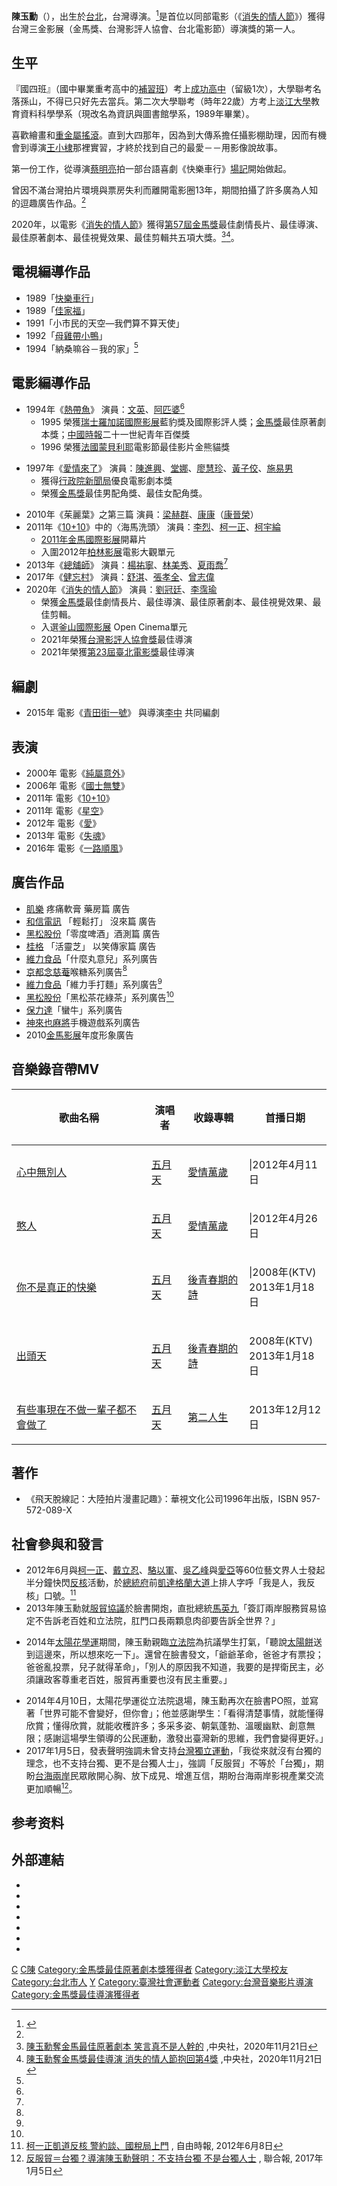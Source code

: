 {{Multiple issues|
{{Refimprove|time=2013-11-11T02:56:31+00:00}}
{{External links|time=2022-01-19T06:32:53+00:00}}
}}
{{藝人
| 姓名 = 陳玉勳
| 類型 = 導演
| 圖片 = <!--建議使用自由版權圖像-->
| 圖片尺寸 = 
| 圖片簡介 = 
| 羅馬拼音 = Chen Yu-Hsun
| 英文名 = 
| 暱稱 = 
| 其他藝名 = 
| 國籍 = {{ROC}}
| 民族 = 
| 籍貫 = 
| 出生日期 = {{birth date and age|1962|6|21}}<ref name="mag_p_tw_2013_07" />
| 出生地點 = {{TWN}}[[台北|台北]]
| 逝世日期 = 
| 逝世地點 = 
| 職業 = 導演
| 語言 = 
| 教育程度 = [[臺北市立成功高級中學|成功高中]]<br>[[淡江大學|淡江大學]]教育資料科學學系（今「資訊與圖書館學系」）<ref name="mag_p_tw_2013_07" />
| 宗教信仰 = 
| 配偶 = 已婚
| 兒女 = 
| 父母 = 
| 出道地點 = 
| 出道日期 = 
| 出道作 = 《快樂車行》場記
| 代表作 = 1994《[[热带鱼_(电影)|熱帶魚]]》<br>「[[京都念慈菴|京都念慈菴]]喉糖」系列等廣告<br>2013《[[總舖師_(電影)|總舖師]]》<ref name="mag_p_tw_2013_07" />
<br>2020《[[消失的情人節|消失的情人節]]》
| 活躍年代 = 
| 經紀公司 = 
| 網站 = [https://www.facebook.com/陳玉勳-1425934477660687/ 臉書]
| 相關團體 = 
| IMDb = 0155446
| 獎項 = [[台灣影評人協會|台灣影評人協會]]<br>'''最佳導演'''<br>2021年 《[[消失的情人節|消失的情人節]]》<br>[[臺北電影獎|臺北電影獎]]<br>'''最佳導演'''<br>2021年 《[[消失的情人節|消失的情人節]]》
| goldenhorseawards = '''最佳導演'''<br>2020年 《[[消失的情人節|消失的情人節]]》<br>'''最佳原著劇本'''<br>1995年 《[[熱帶魚|熱帶魚]]》<br>2020年 《[[消失的情人節|消失的情人節]]》
}}

'''陳玉勳'''（{{bd|1962年|6月21日|||catIdx=C陳}}），出生於[[台北|台北]]，台灣導演。<ref name="mag_p_tw_2013_07">{{cite web | url = http://www.parenting.com.tw/article/article.action?id=5050231 | title = 導演陳玉勳 從低路師到總舖師的戲夢人生 | publisher = 親子天下雜誌（47期） | date = 2013年7月 | author = 李翠卿 | access-date = 2013-11-11 | archive-date = 2014-08-17 | archive-url = https://web.archive.org/web/20140817144443/http://www.parenting.com.tw/article/article.action?id=5050231 | dead-url = no }}</ref>是首位以同部電影（《[[消失的情人節|消失的情人節]]》）獲得台灣三金影展（金馬獎、台灣影評人協會、台北電影節）導演獎的第一人。

==生平==
『國四班』（國中畢業重考高中的[[補習班|補習班]]）考上[[臺北市立成功高級中學|成功高中]]（留級1次），大學聯考名落孫山，不得已只好先去當兵。第二次大學聯考（時年22歲）方考上[[淡江大學|淡江大學]]教育資料科學學系（現改名為資訊與圖書館學系，1989年畢業）。

喜歡繪畫和[[重金屬搖滾|重金屬搖滾]]。直到大四那年，因為到大傳系擔任攝影棚助理，因而有機會到導演[[王小棣|王小棣]]那裡實習，才終於找到自己的最愛－－用影像說故事。

第一份工作，從導演[[蔡明亮|蔡明亮]]拍一部台語喜劇《快樂車行》[[場記|場記]]開始做起。

曾因不滿台灣拍片環境與票房失利而離開電影圈13年，期間拍攝了許多廣為人知的逗趣廣告作品。<ref name="mag_p_tw_2013_07" />

2020年，以電影《[[消失的情人節|消失的情人節]]》獲得[[第57屆金馬獎|第57屆金馬獎]]最佳劇情長片、最佳導演、最佳原著劇本、最佳視覺效果、最佳剪輯共五項大獎。<ref>[https://www.cna.com.tw/news/amov/202011210226.aspx 陳玉勳奪金馬最佳原著劇本 笑言真不是人幹的] {{Wayback|url=https://www.cna.com.tw/news/amov/202011210226.aspx |date=20210301075457 }},中央社，2020年11月21日</ref><ref>[https://www.cna.com.tw/news/firstnews/202011215015.aspx 陳玉勳奪金馬獎最佳導演 消失的情人節抱回第4獎] {{Wayback|url=https://www.cna.com.tw/news/firstnews/202011215015.aspx |date=20210304124525 }},中央社，2020年11月21日</ref>。

==電視編導作品==
*1989「[[快樂車行|快樂車行]]」
*1989「[[佳家福|佳家福]]」
*1991「小市民的天空—我們算不算天使」
*1992「[[母雞帶小鴨|母雞帶小鴨]]」
*1994「納桑嘛谷－我的家」<ref name="mag_p_tw_2013_07" />

==電影編導作品==
*1994年《[[热带鱼_(电影)|熱帶魚]]》  演員：[[文英|文英]]、[[阿匹婆|阿匹婆]]<ref name="mag_p_tw_2013_07" />
**1995 榮獲[[瑞士|瑞士]][[羅加諾國際影展|羅加諾國際影展]]藍豹獎及國際影評人獎；[[金馬獎|金馬獎]]最佳原著劇本獎；[[中國時報|中國時報]]二十一世紀青年百傑獎
**1996 榮獲[[法國|法國]][[蒙彼利埃|蒙貝利耶]]電影節最佳影片金熊貓獎

*1997年《[[愛情來了_(電影)|愛情來了]]》  演員：[[陳進興|陳進興]]、[[堂娜|堂娜]]、[[廖慧珍|廖慧珍]]、[[黃子佼|黃子佼]]、[[施易男|施易男]]
**獲得[[行政院新聞局|行政院新聞局]]優良電影劇本獎
**榮獲[[金馬獎|金馬獎]]最佳男配角獎、最佳女配角獎。 

*2010年《茱麗葉》之第三篇  演員：[[梁赫群|梁赫群]]、[[康康|康康]]（[[康晉榮|康晉榮]]）
*2011年《[[10+10|10+10]]》中的〈海馬洗頭〉  演員：[[李烈|李烈]]、[[柯一正|柯一正]]、[[柯宇綸|柯宇綸]]
**[[2011年金馬國際影展|2011年金馬國際影展]]開幕片
**入圍2012年[[柏林影展|柏林影展]]電影大觀單元
*2013年《[[總舖師_(電影)|總舖師]]》  演員：[[楊祐寧|楊祐寧]]、[[林美秀|林美秀]]、[[夏雨喬|夏雨喬]]<ref name="mag_p_tw_2013_07" />
*2017年《[[健忘村|健忘村]]》  演員：[[舒淇|舒淇]]、[[張孝全|張孝全]]、[[曾志偉|曾志偉]]
*2020年《[[消失的情人節|消失的情人節]]》  演員：[[劉冠廷|劉冠廷]]、[[李霈瑜|李霈瑜]]
**榮獲[[第57屆金馬獎|金馬獎]]最佳劇情長片、最佳導演、最佳原著劇本、最佳視覺效果、最佳剪輯。
**入選[[釜山國際影展|釜山國際影展]] Open Cinema單元
**2021年榮獲[[台灣影評人協會|台灣影評人協會獎]]最佳導演
**2021年榮獲[[2021年臺北電影獎|第23屆臺北電影獎]]最佳導演

==編劇==
*2015年 電影《[[青田街一號|青田街一號]]》 與導演[[李中|李中]] 共同編劇

==表演==
*2000年 電影《[[純屬意外|純屬意外]]》 
*2006年 電影《[[國士無雙|國士無雙]]》 
*2011年 電影《[[10+10|10+10]]》 
*2011年 電影《[[星空|星空]]》
*2012年 電影《[[愛|愛]]》
*2013年 電影《[[失魂|失魂]]》
*2016年 電影《[[一路順風|一路順風]]》

==廣告作品==
*[[肌樂|肌樂]] 疼痛軟膏 藥房篇 廣告
*[[和信電訊|和信電訊]] 「輕鬆打」 沒來篇 廣告
*[[黑松股份|黑松股份]]「零度啤酒」酒測篇 廣告
*[[桂格|桂格]] 「活靈芝」 以笑傳家篇 廣告
*[[維力食品|維力食品]]「什麼丸意兒」系列廣告
*[[京都念慈菴|京都念慈菴]]喉糖系列廣告<ref name="mag_p_tw_2013_07" />
*[[維力食品|維力食品]]「維力手打麵」系列廣告<ref name="mag_p_tw_2013_07" />
*[[黑松股份|黑松股份]]「黑松茶花綠茶」系列廣告<ref name="mag_p_tw_2013_07" />
*[[保力達|保力達]]「蠻­牛」系列廣告
*[[神來也麻將|神來也麻將]]手機遊戲系列廣告
*2010[[金馬影展|金馬影展]]年度形象廣告

==音樂錄音帶MV==
{| class="wikitable"
! 歌曲名稱  !!演唱者!! 收錄專輯 !! 首播日期
|-
|[https://www.youtube.com/watch?v=EitgfC3gg7M 心中無別人] {{Wayback|url=https://www.youtube.com/watch?v=EitgfC3gg7M |date=20191126162132 }}||[[五月天|五月天]]||[[愛情萬歲_(專輯)|愛情萬歲]]|||2012年4月11日
|-
|[https://www.youtube.com/watch?v=1j_mpwKmlJg 憨人] {{Wayback|url=https://www.youtube.com/watch?v=1j_mpwKmlJg |date=20190423105209 }}||[[五月天|五月天]]||[[愛情萬歲_(專輯)|愛情萬歲]]|||2012年4月26日
|-
|[http://www.youtube.com/watch?v=hr8jWDyb1jg 你不是真正的快樂] {{Wayback|url=http://www.youtube.com/watch?v=hr8jWDyb1jg |date=20210520195843 }}||[[五月天|五月天]]||[[後青春期的詩|後青春期的詩]]|||2008年(KTV)<br>2013年1月18日
|-
|[http://www.youtube.com/watch?v=3MNqX2JPQLY 出頭天] {{Wayback|url=http://www.youtube.com/watch?v=3MNqX2JPQLY |date=20210520171942 }}||[[五月天|五月天]]||[[後青春期的詩|後青春期的詩]]||2008年(KTV)<br>2013年1月18日
|-
|[https://www.youtube.com/watch?v=2F0m58YIMPs 有些事現在不做一輩子都不會做了] {{Wayback|url=https://www.youtube.com/watch?v=2F0m58YIMPs |date=20201204010550 }}||[[五月天|五月天]]||[[第二人生|第二人生]]||2013年12月12日
|}

==著作==
*《飛天脫線記：大陸拍片漫畫記趣》：華視文化公司1996年出版，ISBN 957-572-089-X

== 社會參與和發言 ==
* 2012年6月與[[柯一正|柯一正]]、[[戴立忍|戴立忍]]、[[駱以軍|駱以軍]]、[[吳乙峰|吳乙峰]]與[[愛亞|愛亞]]等60位藝文界人士發起半分鐘快閃[[反核|反核]]活動，於[[中華民國總統府_(台北)|總統府]]前[[凱達格蘭大道|凱達格蘭大道]]上排人字呼「我是人，我反核」口號。<ref>[http://www.libertytimes.com.tw/2012/new/jun/8/today-t1.htm 柯一正凱道反核 警約談、國稅局上門] {{webarchive|url=https://web.archive.org/web/20120711071343/http://www.libertytimes.com.tw/2012/new/jun/8/today-t1.htm |date=2012-07-11 }}, 自由時報, 2012年6月8日</ref>
* 2013年陳玉勳就[[服貿協議|服貿協議]]於臉書開炮，直批總統[[馬英九|馬英九]]「簽訂兩岸服務貿易協定不告訴老百姓和立法院，肛門口長兩顆息肉卻要告訴全世界？」

* 2014年[[太陽花學運|太陽花學運]]期間，陳玉勳親臨[[立法院|立法院]]為抗議學生打氣，「聽說[[太陽餅|太陽餅]]送到這邊來，所以想來吃一下」。還曾在臉書發文，「爺爺革命，爸爸才有票投；爸爸亂投票，兒子就得革命」，「別人的原因我不知道，我要的是捍衛民主，必須讓政客尊重老百姓，服貿再重要也沒有民主重要。」

* 2014年4月10日，太陽花學運從立法院退場，陳玉勳再次在臉書PO照，並寫著「世界可能不會變好，但你會」；他並感謝學生：「看得清楚事情，就能懂得欣賞；懂得欣賞，就能收穫許多；多采多姿、朝氣蓬勃、溫暖幽默、創意無限；感謝這場學生領導的公民運動，激發出臺灣新的思維，我們會變得更好。」
* 2017年1月5日，發表聲明強調未曾支持[[台灣獨立運動|台灣獨立運動]]，「我從來就沒有台獨的理念，也不支持台獨、更不是台獨人士」，強調「反服貿」不等於「台獨」，期盼[[台海兩岸|台海兩岸]]民眾敞開心胸、放下成見、增進互信，期盼台海兩岸影視產業交流更加順暢<ref>[http://stars.udn.com/star/story/10090/2212200 反服貿＝台獨？導演陳玉勳聲明：不支持台獨 不是台獨人士] {{Wayback|url=http://stars.udn.com/star/story/10090/2212200 |date=20180323154729 }}, 聯合報, 2017年1月5日</ref>。

==参考资料==
{{Reflist}}

==外部連結==
* {{imdb name|0155446}}{{en}}
* {{Amg name|265722}}
* {{Amg name|758746}}
* {{hkmdb name|35290}}
* {{douban people}}
* {{Mtime people|893684}}
* {{Taiwancinema people|id=12446}}

{{金馬獎最佳導演|第57屆}}
{{金馬獎最佳原著劇本|第32、57屆}}
{{台北電影獎最佳導演}}
{{台灣影評人協會獎最佳導演}}
[[Category:臺灣劇情片導演|C]]
[[Category:臺北市立成功高級中學校友|C陳]]
[[Category:金馬獎最佳原著劇本獎獲得者|Category:金馬獎最佳原著劇本獎獲得者]]
[[Category:淡江大學校友|Category:淡江大學校友]]
[[Category:台北市人|Category:台北市人]]
[[Category:陈姓|Y]]
[[Category:臺灣社會運動者|Category:臺灣社會運動者]]
[[Category:台灣音樂影片導演|Category:台灣音樂影片導演]]
[[Category:金馬獎最佳導演獲得者|Category:金馬獎最佳導演獲得者]]